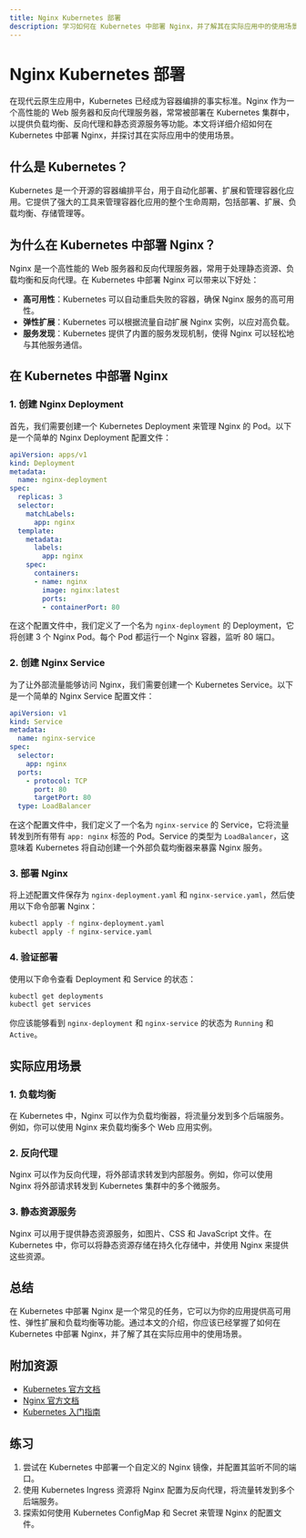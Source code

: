 ```yaml
---
title: Nginx Kubernetes 部署
description: 学习如何在 Kubernetes 中部署 Nginx，并了解其在实际应用中的使用场景。
---
```


# Nginx Kubernetes 部署

在现代云原生应用中，Kubernetes 已经成为容器编排的事实标准。Nginx 作为一个高性能的 Web 服务器和反向代理服务器，常常被部署在 Kubernetes 集群中，以提供负载均衡、反向代理和静态资源服务等功能。本文将详细介绍如何在 Kubernetes 中部署 Nginx，并探讨其在实际应用中的使用场景。

## 什么是 Kubernetes？

Kubernetes 是一个开源的容器编排平台，用于自动化部署、扩展和管理容器化应用。它提供了强大的工具来管理容器化应用的整个生命周期，包括部署、扩展、负载均衡、存储管理等。

## 为什么在 Kubernetes 中部署 Nginx？

Nginx 是一个高性能的 Web 服务器和反向代理服务器，常用于处理静态资源、负载均衡和反向代理。在 Kubernetes 中部署 Nginx 可以带来以下好处：

- **高可用性**：Kubernetes 可以自动重启失败的容器，确保 Nginx 服务的高可用性。
- **弹性扩展**：Kubernetes 可以根据流量自动扩展 Nginx 实例，以应对高负载。
- **服务发现**：Kubernetes 提供了内置的服务发现机制，使得 Nginx 可以轻松地与其他服务通信。

## 在 Kubernetes 中部署 Nginx

### 1. 创建 Nginx Deployment

首先，我们需要创建一个 Kubernetes Deployment 来管理 Nginx 的 Pod。以下是一个简单的 Nginx Deployment 配置文件：

```yaml
apiVersion: apps/v1
kind: Deployment
metadata:
  name: nginx-deployment
spec:
  replicas: 3
  selector:
    matchLabels:
      app: nginx
  template:
    metadata:
      labels:
        app: nginx
    spec:
      containers:
      - name: nginx
        image: nginx:latest
        ports:
        - containerPort: 80
```

在这个配置文件中，我们定义了一个名为 `nginx-deployment` 的 Deployment，它将创建 3 个 Nginx Pod。每个 Pod 都运行一个 Nginx 容器，监听 80 端口。

### 2. 创建 Nginx Service

为了让外部流量能够访问 Nginx，我们需要创建一个 Kubernetes Service。以下是一个简单的 Nginx Service 配置文件：

```yaml
apiVersion: v1
kind: Service
metadata:
  name: nginx-service
spec:
  selector:
    app: nginx
  ports:
    - protocol: TCP
      port: 80
      targetPort: 80
  type: LoadBalancer
```

在这个配置文件中，我们定义了一个名为 `nginx-service` 的 Service，它将流量转发到所有带有 `app: nginx` 标签的 Pod。Service 的类型为 `LoadBalancer`，这意味着 Kubernetes 将自动创建一个外部负载均衡器来暴露 Nginx 服务。

### 3. 部署 Nginx

将上述配置文件保存为 `nginx-deployment.yaml` 和 `nginx-service.yaml`，然后使用以下命令部署 Nginx：

```bash
kubectl apply -f nginx-deployment.yaml
kubectl apply -f nginx-service.yaml
```

### 4. 验证部署

使用以下命令查看 Deployment 和 Service 的状态：

```bash
kubectl get deployments
kubectl get services
```

你应该能够看到 `nginx-deployment` 和 `nginx-service` 的状态为 `Running` 和 `Active`。

## 实际应用场景

### 1. 负载均衡

在 Kubernetes 中，Nginx 可以作为负载均衡器，将流量分发到多个后端服务。例如，你可以使用 Nginx 来负载均衡多个 Web 应用实例。

### 2. 反向代理

Nginx 可以作为反向代理，将外部请求转发到内部服务。例如，你可以使用 Nginx 将外部请求转发到 Kubernetes 集群中的多个微服务。

### 3. 静态资源服务

Nginx 可以用于提供静态资源服务，如图片、CSS 和 JavaScript 文件。在 Kubernetes 中，你可以将静态资源存储在持久化存储中，并使用 Nginx 来提供这些资源。

## 总结

在 Kubernetes 中部署 Nginx 是一个常见的任务，它可以为你的应用提供高可用性、弹性扩展和负载均衡等功能。通过本文的介绍，你应该已经掌握了如何在 Kubernetes 中部署 Nginx，并了解了其在实际应用中的使用场景。

## 附加资源

- [Kubernetes 官方文档](https://kubernetes.io/docs/home/)
- [Nginx 官方文档](https://nginx.org/en/docs/)
- [Kubernetes 入门指南](https://kubernetes.io/docs/tutorials/kubernetes-basics/)

## 练习

1. 尝试在 Kubernetes 中部署一个自定义的 Nginx 镜像，并配置其监听不同的端口。
2. 使用 Kubernetes Ingress 资源将 Nginx 配置为反向代理，将流量转发到多个后端服务。
3. 探索如何使用 Kubernetes ConfigMap 和 Secret 来管理 Nginx 的配置文件。
